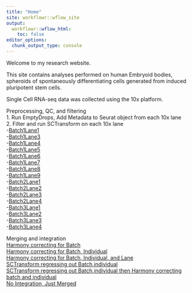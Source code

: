 ```yaml
---
title: "Home"
site: workflowr::wflow_site
output:
  workflowr::wflow_html:
    toc: false
editor_options:
  chunk_output_type: console
---
```


Welcome to my research website.

This site contains analyses performed on human Embryoid bodies, spheroids of spontaneously differentiating cells generated from induced pluripotent stem cells. 

Single Cell RNA-seq data was collected using the 10x platform.

Preprocessing, QC, and filtering  
1. Run EmptyDrops, Add Metadata to Seurat object from each 10x lane  
2. Filter and run SCTransform on each 10x lane  
      -[Batch1Lane1](SampleFilteringandSCT_Batch1Lane1.html)  
      -[Batch1Lane3](SampleFilteringandSCT_Batch1Lane3.html)  
      -[Batch1Lane4](SampleFilteringandSCT_Batch1Lane4.html)  
      -[Batch1Lane5](SampleFilteringandSCT_Batch1Lane5.html)  
      -[Batch1Lane6](SampleFilteringandSCT_Batch1Lane6.html)  
      -[Batch1Lane7](SampleFilteringandSCT_Batch1Lane7.html)  
      -[Batch1Lane8](SampleFilteringandSCT_Batch1Lane8.html)  
      -[Batch1Lane9](SampleFilteringandSCT_Batch1Lane9.html)  
      -[Batch2Lane1](SampleFilteringandSCT_Batch2Lane1.html)  
      -[Batch2Lane2](SampleFilteringandSCT_Batch2Lane2.html)  
      -[Batch2Lane3](SampleFilteringandSCT_Batch2Lane3.html)  
      -[Batch2Lane4](SampleFilteringandSCT_Batch2Lane4.html)  
      -[Batch3Lane1](SampleFilteringandSCT_Batch3Lane1.html)  
      -[Batch3Lane2](SampleFilteringandSCT_Batch3Lane2.html)  
      -[Batch3Lane3](SampleFilteringandSCT_Batch3Lane3.html)  
      -[Batch3Lane4](SampleFilteringandSCT_Batch3Lane4.html)  
      

Merging and integration  
[Harmony correcting for Batch](IntegrateAnalysis.afterFilter.HarmonyBatch.html)  
[Harmony correcting for Batch, Individual](IntegrateAnalysis.afterFilter.HarmonyBatchindividual.html)  
[Harmony correcting for Batch, Individual, and Lane](IntegrateAnalysis.afterFilter.HarmonyBatchSampleIDindividual.html)  
[SCTransform regressing out Batch,individual](IntegrateAnalysis.afterFilter.SCTregressBatchIndividual.html)  
[SCTransform regressing out Batch,individual then Harmony correcting batch and individual](IntegrateAnalysis.afterFilter.SCTregressBatchIndividualHarmonyBatchindividual.html)  
[No Integration, Just Merged](IntegrateAnalysis.afterFilter.NOHARMONYjustmerge.html)
      
      
      
